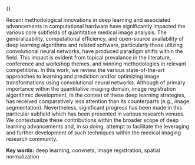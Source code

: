 
\Large
{\bf Abstract}

\normalsize

Recent methodological innovations in deep learning and associated advancements in computational
hardware have significantly impacted the various core subfields of quantitative medical image
analysis.  The generalizability, computational efficiency, and open-source
availability of deep learning algorithms and related software, particularly those utlizing convolutional neural
networks, have produced paradigm shifts within the field.  This impact is evident from topical prevalance
in the literature, conference and workshop themes, and winning methodologies in relevant competitions.
In this work, we review the various state-of-the-art approaches to learning and prediction
and/or optimizing image transformations using convolutional neural networks.   Although of
primary importance within the
quantitative imaging domain, image registration algorithmic development, in the context of these
deep learning strategies, has received comparatively less attention than its counterparts (e.g.,
image segmentation).  Nevertheless, significant progress has been made in this particular subfield
which has been presented in various research venues.  We contextualize these contributions within the broader scope of
deep learning advancements and, in so doing, attempt to facilitate the leveraging and further
development of such techniques within the medical imaging research community.

__Key words:__  deep learning, convnets, image registration, spatial normalization


\clearpage
